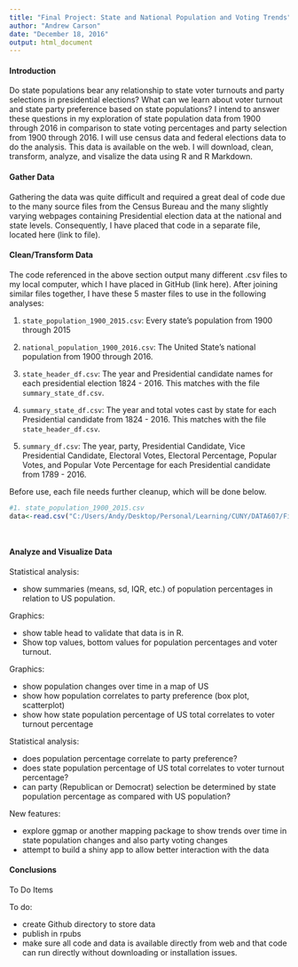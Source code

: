 ```yaml
---
title: "Final Project: State and National Population and Voting Trends"
author: "Andrew Carson"
date: "December 18, 2016"
output: html_document
---
```

#### Introduction
Do state populations bear any relationship to state voter turnouts and party selections in presidential elections?  What can we learn about voter turnout and state party preference based on state populations?  I intend to answer these questions in my exploration of state population data from 1900 through 2016 in comparison to state voting percentages and party selection from 1900 through 2016.  I will use census data and federal elections data to do the analysis.  This data is available on the web.  I will download, clean, transform, analyze, and visalize the data using R and R Markdown.


#### Gather Data

Gathering the data was quite difficult and required a great deal of code due to the many source files from the Census Bureau and the many slightly varying webpages containing Presidential election data at the national and state levels.  Consequently, I have placed that code in a separate file, located here (link to file).

#### Clean/Transform Data
  
The code referenced in the above section output many different .csv files to my local computer, which I have placed in GitHub (link here).  After joining similar files together, I have these 5 master files to use in the following analyses:

1. `state_population_1900_2015.csv`: Every state's population from 1900 through 2015

2. `national_population_1900_2016.csv`: The United State's national population from 1900 through 2016.

3. `state_header_df.csv`: The year and Presidential candidate names for each presidential election 1824 - 2016.  This matches with the file `summary_state_df.csv`.

4. `summary_state_df.csv`: The year and total votes cast by state for each Presidential candidate from 1824 - 2016.  This matches with the file `state_header_df.csv`.

5. `summary_df.csv`: The year, party, Presidential Candidate, Vice Presidential Candidate, Electoral Votes, Electoral Percentage, Popular Votes, and Popular Vote Percentage for each Presidential candidate from 1789 - 2016.

Before use, each file needs further cleanup, which will be done below.


```r

#1. state_population_1900_2015.csv
data<-read.csv("C:/Users/Andy/Desktop/Personal/Learning/CUNY/DATA607/FinalProject/state_population_1900_2015.csv")




```









#### Analyze and Visualize Data

Statistical analysis:

+ show summaries (means, sd, IQR, etc.) of population percentages in relation to US population.

  
Graphics:

+ show table head to validate that data is in R.  
+ Show top values, bottom values for population percentages and voter turnout.

Graphics:

+ show population changes over time in a map of US
+ show how population correlates to party preference (box plot, scatterplot)
+ show how state population percentage of US total correlates to voter turnout percentage

Statistical analysis: 

+ does population percentage correlate to party preference?
+ does state population percentage of US total correlates to voter turnout percentage?
+ can party (Republican or Democrat) selection be determined by state population percentage as compared with US population?

New features:

+ explore ggmap or another mapping package to show trends over time in state population changes and also party voting changes
+ attempt to build a shiny app to allow better interaction with the data

#### Conclusions 










######## To Do Items

To do:

+ create Github directory to store data
+ publish in rpubs
+ make sure all code and data is available directly from web and that code can run directly without downloading or installation issues.


